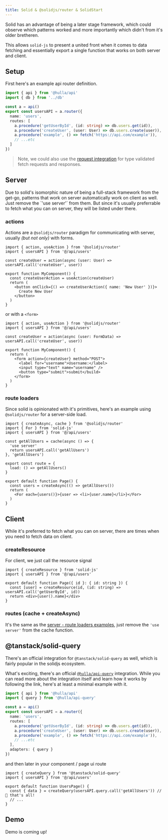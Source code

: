 ```yaml
---
title: Solid & @solidjs/router & SolidStart
---
```


Solid has an advantage of being a later stage framework, which could observe which patterns worked and more importantly which didn't from it's older bretheren.

This allows `solid-js` to present a united front when it comes to data fetching and essentially export a single function that works on both server and client.

## Setup

First here's an example api router definition.

```ts
import { api } from '@hulla/api'
import { db } from '../db'

const a = api()
export const usersAPI = a.router({
  name: 'users',
  routes: [
    a.procedure('getUserById', (id: string) => db.users.get(id)),
    a.procedure('createUser', (user: User) => db.users.create(user)),
    a.procedure('example', () => fetch('https://api.com/example')),
    // ...etc
  ]
})
```

> Note, we could also use the [request integration](/docs/api/integrations/requests) for type validated fetch requests and responses.

## Server

<Aside variant="note" title="Re-using on client">
Due to solid's isomorphic nature of being a full-stack framework from the get-go, patterns that work on server automatically work on client
as well. Just remove the `'use server'` from them. But since it's usually preferrable to fetch what you can on server, they will be listed under there.
</Aside>

### actions

Actions are a `@solidjs/router` paradigm for communicating with server, usually _(but not only)_ with forms.

```tsx
import { action, useAction } from '@solidjs/router'
import { usersAPI } from '@/api/users'

const createUser = action(async (user: User) => usersAPI.call('createUser', user))

export function MyComponent() {
  const createUserAction = useAction(createUser)
  return (
    <button onClick={() => createUserAction({ name: 'New User' })}>
      Create New User
    </button>
  )
}
```

or with a `<form>`

```tsx
import { action, useAction } from '@solidjs/router'
import { usersAPI } from '@/api/users'

const createUser = action(async (user: FormData) => usersAPI.call('createUser', user))

export function MyComponent() {
  return (
    <form action={createUser} method="POST">
      <label for="username">Username:</label>
      <input type="text" name="username" />
      <button type="submit">submit</build>
    </form>
  )
}
```

### route loaders

Since solid is opinionated with it's primitives, here's an example using `@solidjs/router` for a server-side load.

```tsx
import { createAsync, cache } from '@solidjs/router'
import { For } from 'solid-js'
import { usersAPI } from '@/api/users'

const getAllUsers = cache(async () => {
  'use server'
  return usersAPI.call('getAllUsers')
}, 'getAllUsers')

export const route = {
  load: () => getAllUsers()
}

export default function Page() {
  const users = createAsync(() => getAllUsers())
  return (
    <For each={users()}>{user => <li>{user.name}</li>}</For>
  )
}
```


## Client

While it's preferred to fetch what you can on server, there are times when you need to fetch data on client.

### createResource

For client, we just call the resource signal

```tsx
import { createResource } from 'solid-js'
import { usersAPI } from '@/api/users'

export default function Page({ id }: { id: string }) {
  const [user] = createResource(id, (id: string) => usersAPI.call('getUserById', id))
  return <div>{user().name}</div>
}
```

### routes (cache + createAsync)

It's the same as the [server - route loaders examples](#route-loaders), just remove the `'use server'` from the cache function.


## @tanstack/solid-query

There's an official integration for `@tanstack/solid-query` as well, which is fairly popular in the solidjs ecosystem.

What's exciting, there's an official [`@hulla/api-query`](/docs/api/integrations/query) integration. While you can read more about
the integration itself and learn how it works by following the link, here's at least a minimal example with it.

```ts
import { api } from '@hulla/api'
import { query } from '@hulla/api-query'

const a = api()
export const usersAPI = a.router({
  name: 'users',
  routes: [
    a.procedure('getUserById', (id: string) => db.users.get(id)),
    a.procedure('createUser', (user: User) => db.users.create(user)),
    a.procedure('example', () => fetch('https://api.com/example')),
    // ...etc
  ],
  adapters: { query }
})
```

and then later in your component / page ui route

```tsx
import { createQuery } from '@tanstack/solid-query'
import { usersAPI } from '@/api/users'

export default function UsersPage() {
  const { data } = createQuery(usersAPI.query.call('getAllUsers')) // 🚀 that's all!
  // ...
}
```

## Demo

Demo is coming up!